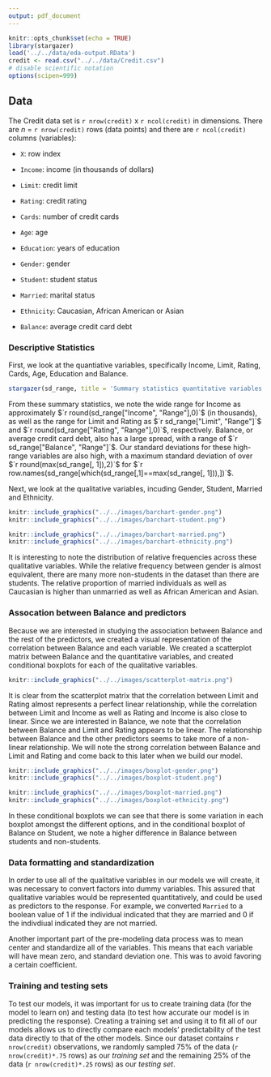 ```yaml
---
output: pdf_document
---
```


```r
knitr::opts_chunk$set(echo = TRUE)
library(stargazer)
load('../../data/eda-output.RData')
credit <- read.csv("../../data/Credit.csv")
# disable scientific notation
options(scipen=999)
```

## Data

The Credit data set is `r nrow(credit)` x `r ncol(credit)` in dimensions. There are _n_ = `r nrow(credit)` rows (data points) and there are `r ncol(credit)` columns (variables):

- `X`: row index

- `Income`: income (in thousands of dollars)

- `Limit`: credit limit

- `Rating`: credit rating

- `Cards`: number of credit cards

- `Age`: age

- `Education`: years of education

- `Gender`: gender

- `Student`: student status

- `Married`: marital status

- `Ethnicity`: Caucasian, African American or Asian

- `Balance`: average credit card debt

### Descriptive Statistics

First, we look at the quantiative variables, specifically Income, Limit, Rating, Cards, Age, Education and Balance.

```r
stargazer(sd_range, title = 'Summary statistics quantitative variables', type='latex', header=FALSE, summary=FALSE)
```

From these summary statistics, we note the wide range for Income as approximately $`r round(sd_range["Income", "Range"],0)`$ (in thousands), as well as the range for Limit and Rating as $`r sd_range["Limit", "Range"]`$ and $`r round(sd_range["Rating", "Range"],0)`$, respectively. Balance, or average credit card debt, also has a large spread, with a range of $`r sd_range["Balance", "Range"]`$. Our standard deviations for these high-range variables are also high, with a maximum standard deviation of over $`r round(max(sd_range[, 1]),2)`$ for $`r row.names(sd_range[which(sd_range[,1]==max(sd_range[, 1])),])`$.

Next, we look at the qualitative variables, incuding Gender, Student, Married and Ethnicity.

```r
knitr::include_graphics("../../images/barchart-gender.png")
knitr::include_graphics("../../images/barchart-student.png")
```

```r
knitr::include_graphics("../../images/barchart-married.png")
knitr::include_graphics("../../images/barchart-ethnicity.png")
```

It is interesting to note the distribution of relative frequencies across these qualitative variables. While the relative frequency between gender is almost equivalent, there are many more non-students in the dataset than there are students. The relative proportion of married individuals as well as Caucasian is higher than unmarried as well as African American and Asian.

### Assocation between Balance and predictors

Because we are interested in studying the association between Balance and the rest of the predictors, we created a visual representation of the correlation between Balance and each variable. We created a scatterplot matrix between Balance and the quantitative variables, and created conditional boxplots for each of the qualitative variables.

```r
knitr::include_graphics("../../images/scatterplot-matrix.png")
```

It is clear from the scatterplot matrix that the correlation between Limit and Rating almost represents a perfect linear relationship, while the correlation between Limit and Income as well as Rating and Income is also close to linear. Since we are interested in Balance, we note that the correlation between Balance and Limit and Rating appears to be linear. The relationship between Balance and the other predictors seems to take more of a non-linear relationship. We will note the strong correlation between Balance and Limit and Rating and come back to this later when we build our model.

```r
knitr::include_graphics("../../images/boxplot-gender.png")
knitr::include_graphics("../../images/boxplot-student.png")
```

```r
knitr::include_graphics("../../images/boxplot-married.png")
knitr::include_graphics("../../images/boxplot-ethnicity.png")
```

In these conditional boxplots we can see that there is some variation in each boxplot amongst the different options, and in the conditional boxplot of Balance on Student, we note a higher difference in Balance between students and non-students.

### Data formatting and standardization

In order to use all of the qualitative variables in our models we will create, it was necessary to convert factors into dummy variables. This assured that qualitative variables would be represented quantitatively, and could be used as predictors to the response. For example, we converted `Married` to a boolean value of 1 if the individual indicated that they are married and 0 if the indivdiual indicated they are not married.

Another important part of the pre-modeling data process was to mean center and standardize all of the variables. This means that each variable will have mean zero, and standard deviation one. This was to avoid favoring a certain coefficient. 

### Training and testing sets

To test our models, it was important for us to create training data (for the model to learn on) and testing data (to test how accurate our model is in predicting the response). Creating a training set and using it to fit all of our models allows us to directly compare each models' predictability of the test data directly to that of the other models. Since our dataset contains `r nrow(credit)` observations, we randomly sampled 75% of the data (`r nrow(credit)*.75` rows) as our _training set_ and the remaining 25% of the data (`r nrow(credit)*.25` rows) as our _testing  set_.
